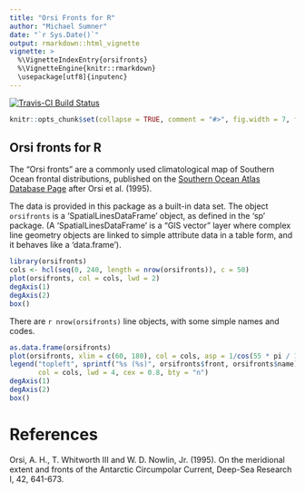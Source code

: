 ```yaml
---
title: "Orsi Fronts for R"
author: "Michael Sumner"
date: "`r Sys.Date()`"
output: rmarkdown::html_vignette
vignette: >
  %\VignetteIndexEntry{orsifronts}
  %\VignetteEngine{knitr::rmarkdown}
  \usepackage[utf8]{inputenc}
---
```


[![Travis-CI Build Status](https://travis-ci.org/mdsumner/orsifronts.svg?branch=master)](https://travis-ci.org/mdsumner/orsifronts)
```r
knitr::opts_chunk$set(collapse = TRUE, comment = "#>", fig.width = 7, fig.height = 7)
```
Orsi fronts for R
---------------------------

The "Orsi fronts" are a commonly used climatological map of Southern Ocean frontal distributions, published on the
[Southern Ocean Atlas Database Page](http://woceatlas.tamu.edu/Sites/html/atlas/SOA_DATABASE_DOWNLOAD.html) after Orsi et al. (1995). 


The data is provided in this package as a built-in data set. The object `orsifronts` is a 'SpatialLinesDataFrame' object, as defined in the 'sp' package. (A 'SpatialLinesDataFrame' is a "GIS vector" layer where complex line geometry objects are linked to simple attribute data in a table form, and it behaves like a 'data.frame'). 

```r
library(orsifronts)
cols <- hcl(seq(0, 240, length = nrow(orsifronts)), c = 50)
plot(orsifronts, col = cols, lwd = 2)
degAxis(1)
degAxis(2)
box()
```

There are `r nrow(orsifronts)` line objects, with some simple names and codes. 

```r
as.data.frame(orsifronts)
plot(orsifronts, xlim = c(60, 180), col = cols, asp = 1/cos(55 * pi / 180), lwd = 4)
legend("topleft", sprintf("%s (%s)", orsifronts$front, orsifronts$name),  
       col = cols, lwd = 4, cex = 0.8, bty = "n")
degAxis(1)
degAxis(2)
box()
```



# References

Orsi, A. H., T. Whitworth III and W. D. Nowlin, Jr. (1995). On the meridional extent and fronts of the Antarctic Circumpolar Current, Deep-Sea Research I, 42, 641-673.

